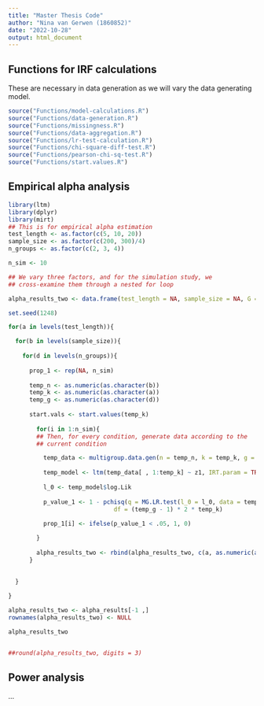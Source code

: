 ```yaml
---
title: "Master Thesis Code"
author: "Nina van Gerwen (1860852)"
date: "2022-10-28"
output: html_document
---
```


## Functions for IRF calculations

These are necessary in data generation as we will vary the data generating model.

```r
source("Functions/model-calculations.R")
source("Functions/data-generation.R")
source("Functions/missingness.R")
source("Functions/data-aggregation.R")
source("Functions/lr-test-calculation.R")
source("Functions/chi-square-diff-test.R")
source("Functions/pearson-chi-sq-test.R")
source("Functions/start.values.R")
```

## Empirical alpha analysis

```r
library(ltm)
library(dplyr)
library(mirt)
## This is for empirical alpha estimation
test_length <- as.factor(c(5, 10, 20))
sample_size <- as.factor(c(200, 300)/4)
n_groups <- as.factor(c(2, 3, 4))

n_sim <- 10

## We vary three factors, and for the simulation study, we 
## cross-examine them through a nested for loop

alpha_results_two <- data.frame(test_length = NA, sample_size = NA, G = NA, MG.LR = NA)

set.seed(1248)

for(a in levels(test_length)){

  for(b in levels(sample_size)){
    
    for(d in levels(n_groups)){
      
      prop_1 <- rep(NA, n_sim)
      
      temp_n <- as.numeric(as.character(b))
      temp_k <- as.numeric(as.character(a))
      temp_g <- as.numeric(as.character(d))
      
      start.vals <- start.values(temp_k)
      
        for(i in 1:n_sim){
        ## Then, for every condition, generate data according to the
        ## current condition

          temp_data <- multigroup.data.gen(n = temp_n, k = temp_k, g = temp_g, method = "param")
            
          temp_model <- ltm(temp_data[ , 1:temp_k] ~ z1, IRT.param = TRUE)
          
          l_0 <- temp_model$log.Lik
        
          p_value_1 <- 1 - pchisq(q = MG.LR.test(l_0 = l_0, data = temp_data, g = temp_g, start.val = start.vals), 
                              df = (temp_g - 1) * 2 * temp_k)
 
          prop_1[i] <- ifelse(p_value_1 < .05, 1, 0)

        }
      
        alpha_results_two <- rbind(alpha_results_two, c(a, as.numeric(as.character(b)) * 4, d, mean(prop_1)))
      }
      

  }
  
}

alpha_results_two <- alpha_results[-1 ,]
rownames(alpha_results_two) <- NULL

alpha_results_two


##round(alpha_results_two, digits = 3)
```


## Power analysis

...